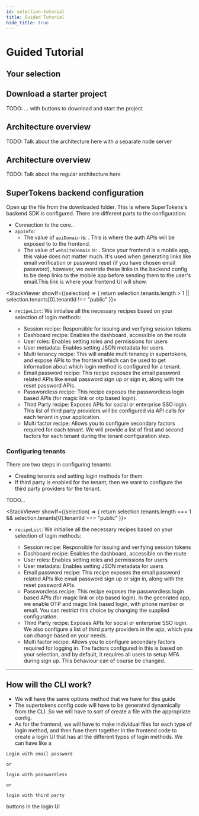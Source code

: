 ```yaml
---
id: selection-tutorial
title: Guided Tutorial
hide_title: true
---
```



# Guided Tutorial

## Your selection

<DisplaySelection />

## Download a starter project

TODO: ... with buttons to download and start the project

<Architecture isWithSeparateNodeAuthServer={true}>

## Architecture overview

TODO: Talk about the architecture here with a separate node server

<FolderStructureSeparateNodeServer />

</Architecture>

<Architecture isWithSeparateNodeAuthServer={false}>

## Architecture overview

TODO: Talk about the regular architecture here

<FolderStructureNoSeparateNodeServer />

</Architecture>

## SuperTokens backend configuration

Open up the file <RenderBackendConfigPath /> from the downloaded folder. This is where SuperTokens's backend SDK is configured. There are different parts to the configuration:

- Connection to the core..
- `appInfo`:
    - The value of `apiDomain` is: <RenderAPIDomain />. This is where the auth APIs will be exposed to to the frontend.
    - The value of `websiteDomain` is: <RenderWebsiteDomain />. <IsMobileFrontend>Since your frontend is a mobile app, this value does not matter much. It's used when generating links like email verification or password reset (if you have chosen email password), however, we override these links in the backend config to be deep links to the mobile app before sending them to the user's email.</IsMobileFrontend><IsWebFrontend>This link is where your frontend UI will show.</IsWebFrontend>

<StackViewer 
showIf={(selection) => {
    return selection.tenants.length > 1 || selection.tenants[0].tenantId !== "public"
}}>

<ul>
<li><code>recipeList</code>: We initialise all the necessary recipes based on your selection of login methods:</li>
<ul>
<li>Session recipe: Responsible for issuing and verifying session tokens</li>
<li>Dashboard recipe: Enables the dashboard, accessible on the <RenderDashboardRoute /> route </li>
<li>User roles: Enables setting roles and permissions for users</li>
<li>User metadata: Enables setting JSON metadata for users</li>
<li>Multi tenancy recipe: This will enable multi tenancy in supertokens, and expose APIs to the frontend which can be used to get information about which login method is configured for a tenant.</li>
<IsRecipeInit recipe="emailpassword"><li> Email password recipe: This recipe exposes the email password related APIs like email password sign up or sign in, along with the reset password APIs.</li></IsRecipeInit>
<IsRecipeInit recipe="passwordless"><li> Passwordless recipe: This recipe exposes the passwordless login based APIs (for magic link or otp based login).</li></IsRecipeInit>
<IsRecipeInit recipe="thirdparty"><li> Third Party recipe: Exposes APIs for social or enterprise SSO login. This list of third party providers will be configured via API calls for each tenant in your application.</li></IsRecipeInit>
<IsRecipeInit recipe="mfa"><li> Multi factor recipe: Allows you to configure secondary factors required for each tenant. We will provide a list of first and second factors for each tenant during the tenant configuration step.</li></IsRecipeInit>
</ul>
</ul>

### Configuring tenants

There are two steps in configuring tenants:
- Creating tenants and setting login methods for them.
- If third party is enabled for the tenant, then we want to configure the third party providers for the tenant.

TODO...

</StackViewer>

<StackViewer 
showIf={(selection) => {
    return selection.tenants.length === 1 && selection.tenants[0].tenantId === "public"
}}>

<ul>
<li><code>recipeList</code>: We initialise all the necessary recipes based on your selection of login methods:</li>
<ul>
<li>Session recipe: Responsible for issuing and verifying session tokens</li>
<li>Dashboard recipe: Enables the dashboard, accessible on the <RenderDashboardRoute /> route </li>
<li>User roles: Enables setting roles and permissions for users</li>
<li>User metadata: Enables setting JSON metadata for users</li>
<IsRecipeInit recipe="emailpassword"><li> Email password recipe: This recipe exposes the email password related APIs like email password sign up or sign in, along with the reset password APIs.</li></IsRecipeInit>
<IsRecipeInit recipe="passwordless"><li> Passwordless recipe: This recipe exposes the passwordless login based APIs (for magic link or otp based login). In the geenrated app, we enable OTP and magic link based login, with phone number or email. You can restrict this choice by changing the supplied configuration.</li></IsRecipeInit>
<IsRecipeInit recipe="thirdparty"><li> Third Party recipe: Exposes APIs for social or enterprise SSO login. We also configure a list of third party providers in the app, which you can change based on your needs.</li></IsRecipeInit>
<IsRecipeInit recipe="mfa"><li> Multi factor recipe: Allows you to configure secondary factors required for logging in. The factors configured in this is based on your selection, and by default, it requires all users to setup MFA during sign up. This behaviour can of course be changed.</li></IsRecipeInit>
</ul>
</ul>

</StackViewer>



---------------------

## How will the CLI work?
- We will have the same options method that we have for this guide
- The supertokens config code will have to be generated dynamically from the CLI. So we will have to sort of create a file with the appropriate config.
- As for the frontend, we will have to make individual files for each type of login method, and then fuse them together in the frontend code to create a login UI that has all the different types of login methods. We can have like a 

```
Login with email password

or

login with passwordless

or

login with third party
```

buttons in the login UI